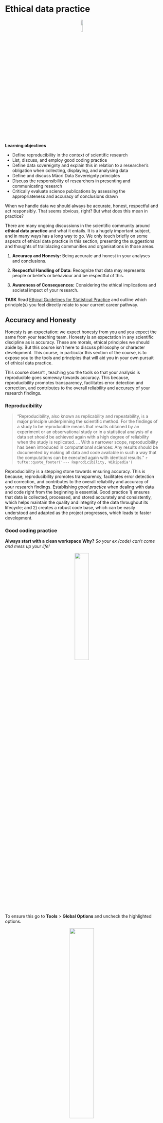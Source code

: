 # Ethical data practice

<div class="alert alert-success" role="alert">
<center>![](https://github.com/BIOSCI220/hoiho/blob/main/hoiho_hex.png?raw=true){width=10%}</center>

<strong>Learning objectives</strong> 

<ul>
<li> Define reproducibility in the context of scientific research </li>
<li> List, discuss, and employ good coding practice </li>
<li> Define data sovereignty and explain this in relation to a researcher's obligation when collecting, displaying, and analysing data</li>
<li> Define and discuss Māori Data Sovereignty principles</li>
<li> Discuss the responsibility of researchers in presenting and communicating research</li>
<li> Critically evaluate science publications by assessing the appropriateness and accuracy of conclusions drawn</li>
</ul>
</div>


When we handle data we should always be accurate, honest, respectful and act responsibly. That seems obvious, right? But what does this mean in practice?

There are many ongoing discussions in the scientific community around **ethical data practice** and what it entails. It is a hugely important subject, and in many ways has a long way to go. We only touch briefly on some aspects of ethical data practice in this section, presenting the suggestions and thoughts of trailblazing communities and organisations in those areas.

 1.  **Accuracy and Honesty:** Being accurate and honest in your analyses and conclusions.

 2.  **Respectful Handling of Data:** Recognize that data may represents people or beliefs or behaviour and be respectful of this.

 3.  **Awareness of Consequences:** Considering the ethical implications and societal impact of your research.



<div class="alert alert-warning">
  <strong>TASK</strong> Read [Ethical Guidelines for Statistical Practice](https://www.amstat.org/your-career/ethical-guidelines-for-statistical-practice) and outline which principle(s) you feel directly relate to your current career pathway.
</div>




## Accuracy and Honesty

Honesty is an expectation: we expect honesty from you and you expect the same from your teaching team. Honesty is an expectation in any scientific discipline as is accuracy. These are morals, ethical principles we should abide by. But this course isn't here to discuss philosophy or character development. This course, in particular this section of the course, is to expose you to the tools and principles that will aid you in your own pursuit of ethical data practice.


This course doesn't , teaching you the tools so that your analysis is reproducible goes someway towards accuracy. This because, reproducibility promotes transparency, facilitates error detection and correction, and contributes to the overall reliability and accuracy of your research findings.

### Reproducibility

> "Reproducibility, also known as replicability and repeatability, is a major principle underpinning the scientific method. For the findings of a study to be reproducible means that results obtained by an experiment or an observational study or in a statistical analysis of a data set should be achieved again with a high degree of reliability when the study is replicated. ... With a narrower scope, reproducibility has been introduced in computational sciences: Any results should be documented by making all data and code available in such a way that the computations can be executed again with identical results." `r tufte::quote_footer('--- Reprodicibility, Wikipedia')`

Reproducibility is a stepping stone towards ensuring accuracy. This is because, reproducibility promotes transparency, facilitates error detection and correction, and contributes to the overall reliability and accuracy of your research findings. Establishing *good practice* when dealing with data and code right from the beginning is essential. Good practice 1) ensures that data is collected, processed, and stored accurately and consistently, which helps maintain the quality and integrity of the data throughout its lifecycle; and 2) creates a robust code base, which can be easily understood and adapted as the project progresses, which leads to faster development.

### Good coding practice


**Always start with a clean workspace** **Why?** *So your ex (code) can't come and mess up your life!*

<p align="center">![](https://memegenerator.net/img/instances/57296391/when-your-ex-texts-you-after-months-hey-whats-up-not-today-satan-not-today.jpg){width="30%"}</p>


To ensure this go to **Tools** > **Global Options** and uncheck the highlighted options.

<p align="center">![](https://miro.medium.com/max/2784/1*dUNl71Jic2zYhYS2hxOBZA.png){width="40%"}</p>

**Why?** Because, this is not reproducible, does **NOT** create a fresh `R` process, makes your script vulnerable, and it **will** come back to bite you.

<div class="alert alert-warning">
  <strong>TASK</strong> Below are two quotes from [Jenny Bryan, an `R` wizard](https://jennybryan.org/about/) which reference two snippets of `R` code. Find out what each snippet does and why Jenny is so against them.

> If the first line of your R script is
> `setwd("C:\Users\jenny\path\that\only\I\have")`
> I will come into your office and SET YOUR COMPUTER ON FIRE 🔥. `r tufte::quote_footer('--- Jenny Bryan, Tidyverse blog, workflow vs script')`


> If the first line of your R script is
> `rm(list = ls())`
> I will come into your office and SET YOUR COMPUTER ON FIRE 🔥. `r tufte::quote_footer('--- Jenny Bryan, Tidyverse blog, workflow vs script')`

</div>


A project-oriented workflow in `R` refers to a structured approach to organizing and managing your code, data, and analyses. This helps improve reproducibility and the overall efficiency of your work. Within this it is essential essential to write code that is easy to understand, maintain, and share. To do so, coding best practice is to follow the **5 Cs** by being

1. **Clear**
   - *Code Clarity:* Write code that is easy to read and understand. Use meaningful variable and function names that convey the purpose of the code. Avoid overly complex or ambiguous expressions.
   - *Comments:* Include comments to explain the purpose of your code, especially for complex or non-intuitive sections. Comments should add value without stating the obvious.

2. **Concise:**
   - *Avoid Redundancy:* Write code in a way that avoids unnecessary repetition. Reuse functions and use loops or vectorized operations when appropriate to reduce the length of your code.
   - *Simplify Expressions:* Simplify complex expressions and equations to improve readability. Break down complex tasks into smaller, manageable steps.

3. **Consistent:**
   - *Coding Style:* Adhere to a consistent coding style throughout your project. Consistency in indentation, spacing, and naming conventions makes the code visually coherent.
   - *Function Naming:* Keep naming conventions consistent. If you use camelCase for variable names, continue to use it consistently across your codebase.

4. **Correct:**
   - *Error Handling:* Implement proper error handling to ensure that your code gracefully handles unexpected situations. Check for potential issues, and provide informative error messages.
   - *Testing:* Test your code to ensure it produces the correct output. Use tools like unit tests (e.g., with `testthat`) to verify that your functions work as intended.

5. **Conformant:**
   - *Follow Best Practices:* Adhere to best practices and coding standards in the R community. For example, follow the tidyverse style guide or the Google R Style Guide.
   - *Package Guidelines:* If you're creating an R package, conform to package development guidelines. Use the `usethis` package to help set up your package structure in a conformant way.


There are many other good practice tips when it comes to coding these include ensuring your code is modular, implementing unit testing, automating workflows and implementing version control. These topics, however are beyond the scope of this course (take [BIOSCI738](https://courseoutline.auckland.ac.nz/dco/course/BIOSCI/738/1243) if you'd like to learn more about them).



## Respectful Handling of Data

### Data sovereignty

The term **data sovereignty** has a hugely broad range of connotations. We do not aim to cover them all in this course. Typically, data sovereignty is focused on the understanding and adhering to the legal and ethical considerations associated with data collection, storage, and analysis in different jurisdictions. Researchers are expected follow and abide by the best ethical and legal practice whilst respecting individuals' privacy and rights.


> "For Indigenous peoples, historical encounters with statistics have been fraught, and none more so than when involving official data produced as part of colonial attempts at statecraft." `r tufte::quote_footer('--- Lovett, R., Lee, V., Kukutai, T., Cormack, D., Rainie, S.C. and Walker, J., 2019. Good data practices for Indigenous data sovereignty and governance. Good data, pp.26-36.')`

Indigenous data sovereignty refers to the right or interest  indigenous peoples and nations have to govern the collection, ownership, and application of their own data. As we are in Aotearoa this is most pertinent in the terms of māori data sovereignty. 
 

### Māori Data Sovereignty principles


 > "Māori Data Sovereignty has emerged as a critical policy issue as Aotearoa
New Zealand develops world-leading linked administrative data resources." `r tufte::quote_footer('--- Andrew Sporle, Maui Hudson, Kiri West. Chapter 5, Indigenous Data Sovereignty and Policy')`


[Te Tiriti o Waitangi/Treaty of Waitangi](https://nzhistory.govt.nz/politics/treaty/read-the-Treaty/differences-between-the-texts) obliges the Government to actively protect [taonga](https://maoridictionary.co.nz/search?keywords=taonga), consult with Māori in respect of taonga, give effect to the principle of partnership and recognize Māori rangatiratanga over taonga. 
 
 
<div class="alert alert-warning">
  <strong>TASK</strong> There are many ongoing discussions that surround the Te Tiriti o Waitangi/Treaty of Waitangi, focused mainly on whether the statements of principles it outlines have been upheld. What do you think? Can you find a recent event/news article that relates to your studies, which either clearly upholds, or not, what you deem to be the correct ethical practice here?

</div>

**Māori Data Sovereignty principles** inform the recognition of Māori rights and interests in data, and promote the ethical use of data to enhance Māori wellbeing.

<p align="center">[![](https://images.squarespace-cdn.com/content/58e9b10f9de4bb8d1fb5ebbc/1493722836783-JKE7O92ZBD7F2VMNOV59/TeManaRaraunga_wide_logo+6-1-fw.png?content-type=image%2Fpng)](https://www.temanararaunga.maori.nz/)</p>

The [**Te Mana o te Raraunga Model**](https://www.temanararaunga.maori.nz/) was developed to align Māori concepts with data rights and interests, and guide agencies in the appropriate use of Māori data. Below are the guiding principles outlined by [**Te Mana o te Raraunga Model**](https://www.temanararaunga.maori.nz/) in th e [Principles of Māori Data Sovereignty](https://cdn.auckland.ac.nz/assets/psych/about/our-research/documents/TMR%2BM%C4%81ori%2BData%2BSovereignty%2BPrinciples%2BOct%2B2018.pdf).

+ **Rangatiratanga** (*authority*)

    + Māori have an inherent right to exercise control over Māori data and Māori data ecosystems. This right includes, but is not limited to, the creation, collection, access, analysis, interpretation, management, security, dissemination, use and reuse of Māori data.
    + Decisions about the physical and virtual storage of Māori data shall enhance control for current and future generations. Whenever possible, Māori data shall be stored in Aotearoa New Zealand.
    + Māori have the right to data that is relevant and empowers sustainable self-determination and effective self-governance
  
+ **Whakapapa** (*relationships*)

    + All data has a whakapapa (genealogy). Accurate metadata should, at minimum, provide information about the provenance of the data, the purpose(s) for its collection, the context of its collection, and the parties involved.
    + The ability to disaggregate Māori data increases its relevance for Māori communities and iwi. Māori data shall be collected and coded using categories that prioritise Māori needs and aspirations.
    +  Current decision-making over data can have long-term consequences, good and bad, for future generations of Māori. A key goal of Māori data governance should be to protect against future harm.
   
+ **Whanaungatanga** (*obligations*)

    + Individuals’ rights (including privacy rights), risks and benefits in relation to data need to be balanced with those of the groups of which they are a part. In some contexts, collective Māori rights will prevail over those of individuals.
    + Individuals and organisations responsible for the creation, collection, analysis, management, access, security or dissemination of Māori data are accountable to the communities, groups and individuals from whom the data derive
   
+ **Kotahitanga** (*collective benefit*)

    + Data ecosystems shall be designed and function in ways that enable Māori to derive individual and collective benefit.
    + Build capacity. Māori Data Sovereignty requires the development of a Māori workforce to enable the creation, collection, management, security, governance and application of data.
    + Connections between Māori and other Indigenous peoples shall be supported to enable the sharing of strategies, resources and ideas in relation to data, and the attainment of common goals.
   
+ **Manaakitanga** (*reciprocity*)

    + The collection, use and interpretation of data shall uphold the dignity of Māori communities, groups and individuals. Data analysis that stigmatises or blames Māori can result in collective and individual harm and should be actively avoided.
    + Free, prior and informed consent shall underpin the collection and use of all data from or about Māori. Less defined types of consent shall be balanced by stronger governance arrangements.
  
+ **Kaitiakitanga** (*guardianship*)

    + Māori data shall be stored and transferred in such a way that it enables and reinforces the capacity of Māori to exercise kaitiakitanga over Māori data.
    + Ethics. Tikanga, kawa (protocols) and mātauranga (knowledge) shall underpin the protection, access and use of Māori data.
    + Māori shall decide which Māori data shall be controlled (tapu) or open (noa) access.


## Awareness of Consequences

Considering the implications and societal impact of your research includes ensuring that any conclusions you draw are appropriately and accurately balanced. Consider the previous chapter [Data Visualization], the guiding principles of making informed visualizations included not misleading readers and prioritizing conveying a clear message. These speak to being mindful of how your figures may be perceived and presenting your data ethically and responsibly.

Your responsibilities go beyond just making figures, they extend to the methods and inferences you draw. Learning how to communicate science is a key and invaluable skill. [Siouxsie Wiles](https://profiles.auckland.ac.nz/s-wiles), is an award winning science communicator and is perhaps best known for stepping up during the pandemic giving us information about the virus and advice on how to beat it.

> "I assumed it would be through my research by helping develop a new antibiotic. But through the pandemic, I’ve learned that I can have a huge impact globally by doing good science communication." `r tufte::quote_footer('--- Associate Professor Siouxsie Wiles')`^[https://researchscienceinnovation.nz/case-studies/relentless-science-communication-in-the-time-of-covid/index.html]


Below is a case study in science (mis)communication.

### Case study

**Asthma carbon footprint 'as big as eating meat'** is the headline of [this news story](https://www.bbc.com/news/health-50215011) published on the BBC website. The article is based research outlined in [this published paper](https://bmjopen.bmj.com/content/bmjopen/9/10/e028763.full.pdf) which in turn cites [this paper](https://iopscience.iop.org/article/10.1088/1748-9326/aa7541) for an estimate of the carbon footprint reduced by an individual not eating meat.


It is not unreasonable to assume that many people would interpret this to mean that the total global carbon footprint due to eating meat is equal to the total carbon footprint due to the use of asthma inhalers. However, this is not what they mean. They mean that an individual deciding not to eat meat reduces their carbon footprint as much as an asthmatic individual deciding not to use an inhaler.

There are far more meat consumers compared to inhaler users and so the overall carbon footprint associated with meat consumption is much greater. However, the claim that not eating meat reduces someone's carbon footprint about the same amount as not using inhalers is questionable. Yet, both the [BBC article](https://www.bbc.com/news/health-50215011) and [the paper](https://bmjopen.bmj.com/content/bmjopen/9/10/e028763.full.pdf) make this claim.

> "And at the individual level, each metered-dose inhaler replaced by a dry powder inhaler could save the equivalent of between 150kg and 400kg (63 stone) of carbon dioxide a year - similar to the carbon footprint reduction of cutting meat from your diet."`r tufte::quote_footer('--- [Asthma carbon footprint as big as eating meat](https://www.bbc.com/news/health-50215011)')`

> "Changing one MDI device to a DPI could save 150–400 kg CO2 annually; roughly equivalent to installing wall insulation at home, recycling or cutting out meat." `r tufte::quote_footer('--- [ Wilkinson et al (2019)](https://bmjopen.bmj.com/content/bmjopen/9/10/e028763.full.pdf) who cite [Wynes and Nicholas (2017)](https://iopscience.iop.org/article/10.1088/1748-9326/aa7541)')`

Now, the the carbon footprint of eating meat is estimated as 300–1600 kg CO2 annually by [this paper](https://iopscience.iop.org/article/10.1088/1748-9326/aa7541) (see Table 1). And so the two claims don't really match up. Moreover, what is being suggested by the article? That should asthmatics should think about ceasing their medication in the same way many people are trying to reduce meat consumption?!?


In this section we've discussed how ethical data practice involves accuracy, respect, and clear communication. There is one other component that should be considered here and that is **consequence**. The two options in this case study are not balanced because they have very different consequences: 
 
 - Not eating meat is (possibly) good for you and is also good for the planet, but
 - Not taking your inhaler is (probably) much worse for your health.



<div class="alert alert-warning">
  <strong>TASK</strong> Watch this lecture [Algorithmic fairness: Examples from predictive models for criminal justice](https://www.youtube.com/watch?v=dFfA7VtrAYI) and summarise the key points made. Can you think of a recent story that highlights the issues raised?

</div>



<div class="alert alert-info" role="alert">
![](https://github.com/BIOSCI220/hoiho/blob/main/hoiho_hex.png?raw=true){width=10%} 

<strong>Other resources: optional but recommended</strong>

<ul>
<li>[Indigenous Data Sovereignty and Policy](https://library.oapen.org/handle/20.500.12657/42782) </li>
<li>[Good data practices for Indigenous data sovereignty and governance.](https://researchcommons.waikato.ac.nz/bitstream/handle/10289/12919/data%20practices.pdf?sequence=5&isAllowed=y)</li>
<li>[Why data sovereignty matters](https://www.onenet.co.nz/our-resources/why-data-sovereignty-matters/)</li>
<li>[Principles of Māori Data Sovereignty](https://cdn.auckland.ac.nz/assets/psych/about/our-research/documents/TMR%2BM%C4%81ori%2BData%2BSovereignty%2BPrinciples%2BOct%2B2018.pdf)</li>
</ul>
</div>
